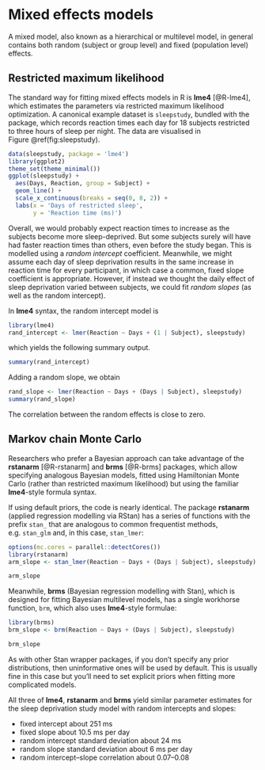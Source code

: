 # Mixed effects models

A mixed model, also known as a hierarchical or multilevel model, in general contains both random (subject or group level) and fixed (population level) effects.

## Restricted maximum likelihood

The standard way for fitting mixed effects models in R is **lme4** [@R-lme4], which estimates the parameters via restricted maximum likelihood optimization.
A canonical example dataset is `sleepstudy`, bundled with the package, which records reaction times each day for 18 subjects restricted to three hours of sleep per night.
The data are visualised in Figure \@ref(fig:sleepstudy).

```r
data(sleepstudy, package = 'lme4')
library(ggplot2)
theme_set(theme_minimal())
ggplot(sleepstudy) +
  aes(Days, Reaction, group = Subject) +
  geom_line() +
  scale_x_continuous(breaks = seq(0, 8, 2)) +
  labs(x = 'Days of restricted sleep',
       y = 'Reaction time (ms)')
```

Overall, we would probably expect reaction times to increase as the subjects become more sleep-deprived.
But some subjects surely will have had faster reaction times than others, even before the study began.
This is modelled using a _random intercept_ coefficient.
Meanwhile, we might assume each day of sleep deprivation results in the same increase in reaction time for every participant, in which case a common, fixed slope coefficient is appropriate.
However, if instead we thought the daily effect of sleep deprivation varied between subjects, we could fit _random slopes_ (as well as the random intercept).

In **lme4** syntax, the random intercept model is
```r
library(lme4)
rand_intercept <- lmer(Reaction ~ Days + (1 | Subject), sleepstudy)
```
which yields the following summary output.
```r
summary(rand_intercept)
```

Adding a random slope, we obtain
```r
rand_slope <- lmer(Reaction ~ Days + (Days | Subject), sleepstudy)
summary(rand_slope)
```

The correlation between the random effects is close to zero.

## Markov chain Monte Carlo

Researchers who prefer a Bayesian approach can take advantage of the **rstanarm** [@R-rstanarm] and **brms** [@R-brms] packages, which allow specifying analogous Bayesian models, fitted using Hamiltonian Monte Carlo (rather than restricted maximum likelihood) but using the familiar **lme4**-style formula syntax.

If using default priors, the code is nearly identical.
The package **rstanarm** (applied regression modelling via RStan) has a series of functions with the prefix `stan_` that are analogous to common frequentist methods, e.g. `stan_glm` and, in this case, `stan_lmer`:
```r
options(mc.cores = parallel::detectCores())
library(rstanarm)
arm_slope <- stan_lmer(Reaction ~ Days + (Days | Subject), sleepstudy)
```

```r
arm_slope
```

Meanwhile, **brms** (Bayesian regression modelling with Stan), which is designed for fitting Bayesian multilevel models, has a single workhorse function, `brm`, which also uses **lme4**-style formulae:

```r
library(brms)
brm_slope <- brm(Reaction ~ Days + (Days | Subject), sleepstudy)
```

```r
brm_slope
```

As with other Stan wrapper packages, if you don't specify any prior distributions, then uninformative ones will be used by default.
This is usually fine in this case but you'll need to set explicit priors when fitting more complicated models.

All three of **lme4**, **rstanarm** and **brms** yield similar parameter estimates for the sleep deprivation study model with random intercepts and slopes:

- fixed intercept about 251 ms
- fixed slope about 10.5 ms per day
- random intercept standard deviation about 24 ms
- random slope standard deviation about 6 ms per day
- random intercept--slope correlation about 0.07--0.08

